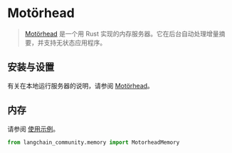 # Motörhead

>[Motörhead](https://github.com/getmetal/motorhead) 是一个用 Rust 实现的内存服务器。它在后台自动处理增量摘要，并支持无状态应用程序。

## 安装与设置

有关在本地运行服务器的说明，请参阅 [Motörhead](https://github.com/getmetal/motorhead)。


## 内存

请参阅 [使用示例](/docs/integrations/memory/motorhead_memory)。

```python
from langchain_community.memory import MotorheadMemory
```